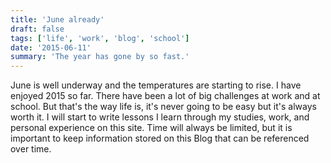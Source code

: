 ```yaml
---
title: 'June already'
draft: false
tags: ['life', 'work', 'blog', 'school']
date: '2015-06-11'
summary: 'The year has gone by so fast.'
---
```


June is well underway and the temperatures are starting to rise. I have enjoyed 2015 so far. There have been a lot of big challenges at work and at school. But that's the way life is, it's never going to be easy but it's always worth it. I will start to write lessons I learn through my studies, work, and personal experience on this site. Time will always be limited, but it is important to keep information stored on this Blog that can be referenced over time.
